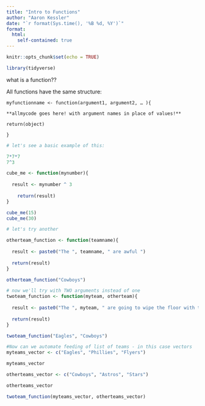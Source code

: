 ```yaml
---
title: "Intro to Functions"
author: "Aaron Kessler"
date: "`r format(Sys.time(), '%B %d, %Y')`"
format:
  html:
    self-contained: true
---
```


```r
knitr::opts_chunk$set(echo = TRUE)

library(tidyverse)

```

what is a function??

All functions have the same structure:

`myfunctionname <- function(argument1, argument2, … ){`

`**allmycode goes here! with argument names in place of values!**`

`return(object)`

`}`

```r
# let's see a basic example of this:

7*7*7
7^3

cube_me <- function(mynumber){
  
  result <- mynumber ^ 3
    
    return(result)
}
```

```r

cube_me(15)
cube_me(30)

```

```r
# let's try another

otherteam_function <- function(teamname){
  
  result <- paste0("The ", teamname, " are awful ")
  
  return(result)
}
```

```r
otherteam_function("Cowboys")
```

```r
# now we'll try with TWO arguments instead of one
twoteam_function <- function(myteam, otherteam){
  
  result <- paste0("The ", myteam, " are going to wipe the floor with the ", otherteam)
  
  return(result)
}
```

```r

twoteam_function("Eagles", "Cowboys")


```

```r
#Now can we automate feeding of list of teams - in this case vectors
myteams_vector <- c("Eagles", "Phillies", "Flyers")

myteams_vector
```


```r
otherteams_vector <- c("Cowboys", "Astros", "Stars")

otherteams_vector
```


```r

twoteam_function(myteams_vector, otherteams_vector)

```
